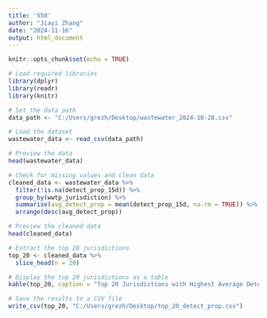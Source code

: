 ```yaml
---
title: '550'
author: "Jiayi Zhang"
date: "2024-11-16"
output: html_document
---
```


```r
knitr::opts_chunk$set(echo = TRUE)
```

```r
# Load required libraries
library(dplyr)
library(readr)
library(knitr)

# Set the data path
data_path <- "C:/Users/grezh/Desktop/wastewater_2024-10-28.csv"

# Load the dataset
wastewater_data <- read_csv(data_path)

# Preview the data
head(wastewater_data)
```
```r
# Check for missing values and clean data
cleaned_data <- wastewater_data %>%
  filter(!is.na(detect_prop_15d)) %>%
  group_by(wwtp_jurisdiction) %>%
  summarise(avg_detect_prop = mean(detect_prop_15d, na.rm = TRUE)) %>%
  arrange(desc(avg_detect_prop))

# Preview the cleaned data
head(cleaned_data)

```
```r
# Extract the top 20 jurisdictions
top_20 <- cleaned_data %>%
  slice_head(n = 20)

# Display the top 20 jurisdictions as a table
kable(top_20, caption = "Top 20 Jurisdictions with Highest Average Detection Proportions")

```
```r
# Save the results to a CSV file
write_csv(top_20, "C:/Users/grezh/Desktop/top_20_detect_prop.csv")

```

